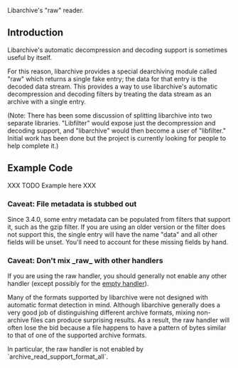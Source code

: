 Libarchive's "raw" reader.

== Introduction ==

Libarchive's automatic decompression and decoding support is sometimes useful by itself.

For this reason, libarchive provides a special dearchiving module called "raw" which returns a single fake entry; the data for that entry is the decoded data stream.
This provides a way to use libarchive's automatic decompression and decoding filters by treating the data stream as an archive with a single entry.

(Note:  There has been some discussion of splitting libarchive into two separate libraries.  "Libfilter" would expose just the decompression and decoding support, and "libarchive" would then become a user of "libfilter."  Initial work has been done but the project is currently looking for people to help complete it.)

== Example Code ==

XXX TODO Example here XXX

=== Caveat: File metadata is stubbed out ===

Since 3.4.0, some entry metadata can be populated from filters that support it, such as the gzip filter. If you are using an older version or the filter does not support this, the single entry will have the name "data" and all other fields will be unset. You'll need to account for these missing fields by hand.

=== Caveat: Don't mix _raw_ with other handlers ===

If you are using the raw handler, you should generally not enable any other handler (except possibly for the [[FormatEmpty|empty handler]]).

Many of the formats supported by libarchive were not designed with automatic format detection in mind.
Although libarchive generally does a very good job of distinguishing different archive formats, mixing non-archive files can produce surprising results.
As a result, the raw handler will often lose the bid because a file happens to have a pattern of bytes similar to that of one of the supported archive formats.

In particular, the raw handler is not enabled by `archive_read_support_format_all`.